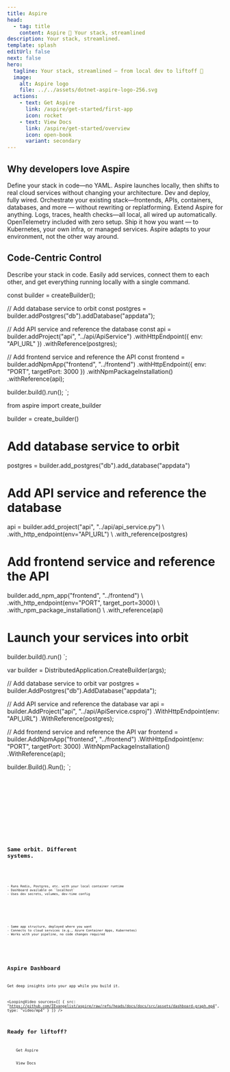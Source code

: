 ```yaml
---
title: Aspire
head:
  - tag: title
    content: Aspire 💫 Your stack, streamlined
description: Your stack, streamlined.
template: splash
editUrl: false
next: false
hero:
  tagline: Your stack, streamlined — from local dev to liftoff 💫
  image:
    alt: Aspire logo
    file: ../../assets/dotnet-aspire-logo-256.svg
  actions:
    - text: Get Aspire
      link: /aspire/get-started/first-app
      icon: rocket
    - text: View Docs
      link: /aspire/get-started/overview
      icon: open-book
      variant: secondary
---
```



## Why developers love Aspire

<CardGrid stagger>
	<Card title="Code-First Control" icon="laptop">
		Define your stack in code—no YAML. Aspire launches locally, then shifts to real cloud services without changing your architecture. Dev and deploy, fully wired.
	</Card>
	<Card title="Modular and Extensible" icon="puzzle">
		Orchestrate your existing stack—frontends, APIs, containers, databases, and more — without rewriting or replatforming. Extend Aspire for anything.
	</Card>
	<Card title="Observability from the Start" icon="magnifier">
		Logs, traces, health checks—all local, all wired up automatically. OpenTelemetry included with zero setup.
	</Card>
	<Card title="Flexible Deployments" icon="rocket">
		Ship it how you want — to Kubernetes, your own infra, or managed services. Aspire adapts to your environment, not the other way around.
	</Card>
</CardGrid>

## Code-Centric Control

Describe your stack in code. Easily add services, connect them to each other, and get everything running locally with a single command.


const builder = createBuilder();

// Add database service to orbit
const postgres = builder.addPostgres("db").addDatabase("appdata");

// Add API service and reference the database
const api = builder.addProject("api", "../api/ApiService")
  .withHttpEndpoint({ env: "API_URL" })
  .withReference(postgres);

// Add frontend service and reference the API
const frontend = builder.addNpmApp("frontend", "../frontend")
  .withHttpEndpoint({ env: "PORT", targetPort: 3000 })
  .withNpmPackageInstallation()
  .withReference(api);

builder.build().run();
`;

from aspire import create_builder

builder = create_builder()

# Add database service to orbit
postgres = builder.add_postgres("db").add_database("appdata")

# Add API service and reference the database
api = builder.add_project("api", "../api/api_service.py") \\
       .with_http_endpoint(env="API_URL") \\
       .with_reference(postgres)

# Add frontend service and reference the API
builder.add_npm_app("frontend", "../frontend") \\
          .with_http_endpoint(env="PORT", target_port=3000) \\
          .with_npm_package_installation() \\
          .with_reference(api)

# Launch your services into orbit
builder.build().run()
`;

var builder = DistributedApplication.CreateBuilder(args);

// Add database service to orbit
var postgres = builder.AddPostgres("db").AddDatabase("appdata");

// Add API service and reference the database
var api = builder.AddProject("api", "../api/ApiService.csproj")
                 .WithHttpEndpoint(env: "API_URL")
                 .WithReference(postgres);

// Add frontend service and reference the API
var frontend = builder.AddNpmApp("frontend", "../frontend")
                      .WithHttpEndpoint(env: "PORT", targetPort: 3000)
                      .WithNpmPackageInstallation()
                      .WithReference(api);

builder.Build().Run();
`;

<Tabs>
  <TabItem label="TypeScript" icon="seti:typescript">
	  <Code code={ts} lang="ts" />
  </TabItem>

  <TabItem label="Python" icon="seti:python">
	  <Code code={py} lang="python" />
  </TabItem>

  <TabItem label="C-Sharp" icon="seti:c-sharp">
	  <Code code={cs} lang="cs" />  
  </TabItem>
</Tabs>

## Same orbit. Different systems.

<CardGrid>
  <Card title="Local Development" icon="laptop">
    
	- Runs Redis, Postgres, etc. with your local container runtime
	- Dashboard available on `localhost`
	- Uses dev secrets, volumes, dev-time config
	
  </Card>

  <Card title="Production Deployment" icon="rocket">
    
	- Same app structure, deployed where you want
	- Connects to cloud services (e.g., Azure Container Apps, Kubernetes)
	- Works with your pipeline, no code changes required

  </Card>
</CardGrid>

## Aspire Dashboard

Get deep insights into your app while you build it.

<LoopingVideo sources={[
  { src: "https://github.com/IEvangelist/aspire/raw/refs/heads/docs/docs/src/assets/dashboard-graph.mp4", type: "video/mp4" }
]} />

## Ready for liftoff?

<LinkButton href="/aspire/get-started/installation" icon="rocket" iconPlacement="start">
    Get Aspire
</LinkButton>
<LinkButton href="/aspire/get-started/overview" icon="open-book" variant="secondary" iconPlacement="start">
    View Docs
</LinkButton>